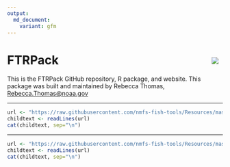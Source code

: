 ```yaml
---
output: 
  md_document:
    variant: gfm
---
```


<!-- README.md is generated from README.Rmd. Please edit that file -->

# FTRPack <img src="man/figures/logo.png" align="right" style="padding: 10px"/>



This is the FTRPack GitHub repository, R package, and website.  This package was built and maintained by Rebecca Thomas, <Rebecca.Thomas@noaa.gov>


<!-- Do not edit below. This adds the Disclaimer and NMFS footer. -->

****

```r
url <- "https://raw.githubusercontent.com/nmfs-fish-tools/Resources/master/Disclaimer.md"
childtext <- readLines(url)
cat(childtext, sep="\n")
```

****

```r
url <- "https://raw.githubusercontent.com/nmfs-fish-tools/Resources/master/footer.md" 
childtext <- readLines(url)
cat(childtext, sep="\n")
```


